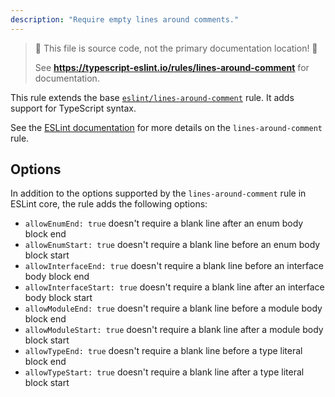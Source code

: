 ```yaml
---
description: "Require empty lines around comments."
---
```



> 🛑 This file is source code, not the primary documentation location! 🛑
>
> See **https://typescript-eslint.io/rules/lines-around-comment** for documentation.

This rule extends the base [`eslint/lines-around-comment`](https://eslint.org/docs/rules/lines-around-comment) rule.
It adds support for TypeScript syntax.

See the [ESLint documentation](https://eslint.org/docs/rules/lines-around-comment) for more details on the `lines-around-comment` rule.

## Options

In addition to the options supported by the `lines-around-comment` rule in ESLint core, the rule adds the following options:

- `allowEnumEnd: true` doesn't require a blank line after an enum body block end
- `allowEnumStart: true` doesn't require a blank line before an enum body block start
- `allowInterfaceEnd: true` doesn't require a blank line before an interface body block end
- `allowInterfaceStart: true` doesn't require a blank line after an interface body block start
- `allowModuleEnd: true` doesn't require a blank line before a module body block end
- `allowModuleStart: true` doesn't require a blank line after a module body block start
- `allowTypeEnd: true` doesn't require a blank line before a type literal block end
- `allowTypeStart: true` doesn't require a blank line after a type literal block start
